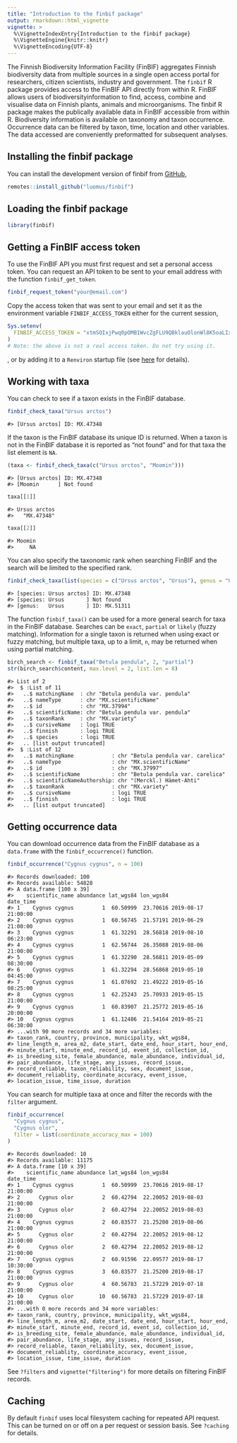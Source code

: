 ```yaml
---
title: "Introduction to the finbif package"
output: rmarkdown::html_vignette
vignette: >
  %\VignetteIndexEntry{Introduction to the finbif package}
  %\VignetteEngine{knitr::knitr}
  %\VignetteEncoding{UTF-8}
---
```



The Finnish Biodiversity Information Facility (FinBIF) aggregates Finnish
biodiversity data from multiple sources in a single open access portal for
researchers, citizen scientists, industry and government. The `finbif` R
package provides access to the FinBIF API directly from within R. FinBIF allows
users of biodiversityinformation to find, access, combine and visualise data on
Finnish plants, animals and microorganisms. The finbif R package makes the
publically available data in FinBIF accessible from within R. Biodiversity
information is available on taxonomy and taxon occurrence. Occurrence data can
be filtered by taxon, time, location and other variables. The data accessed are
conveniently preformatted for subsequent analyses.

## Installing the finbif package
You can install the development version of finbif from
[GitHub](https://github.com),

```r
remotes::install_github("luomus/finbif")
```

## Loading the finbif package

```r
library(finbif)
```

## Getting a FinBIF access token
To use the FinBIF API you must first request and set a personal access token.
You can request an API token to be sent to your email address with the function
`finbif_get_token`.

```r
finbif_request_token("your@email.com")
```

Copy the access token that was sent to your email and set it as the environment
variable `FINBIF_ACCESS_TOKEN` either for the current session,

```r
Sys.setenv(
  FINBIF_ACCESS_TOKEN = "xtmSOIxjPwq0pOMB1WvcZgFLU9QBklauOlonWl8K5oaLIx8RniJLrvcJU4v9H7Et"
)
# Note: the above is not a real access token. Do not try using it.
```
, or by adding it to a `Renviron` startup file (see
[here](https://rviews.rstudio.com/2017/04/19/r-for-enterprise-understanding-r-s-startup/)
for details).

## Working with taxa
You can check to see if a taxon exists in the FinBIF database.

```r
finbif_check_taxa("Ursus arctos")
```

```
#> [Ursus arctos] ID: MX.47348
```

If the taxon is the FinBIF database its unique ID is returned. When a taxon is
not in the FinBIF database it is reported as "not found" and for that taxa the
list element is `NA`.

```r
(taxa <- finbif_check_taxa(c("Ursus arctos", "Moomin")))
```

```
#> [Ursus arctos] ID: MX.47348
#> [Moomin      ] Not found
```

```r
taxa[[1]]
```

```
#> Ursus arctos 
#>   "MX.47348"
```

```r
taxa[[2]]
```

```
#> Moomin 
#>     NA
```

You can also specify the taxonomic rank when searching FinBIF and the search
will be limited to the specified rank.

```r
finbif_check_taxa(list(species = c("Ursus arctos", "Ursus"), genus = "Ursus"))
```

```
#> [species: Ursus arctos] ID: MX.47348
#> [species: Ursus       ] Not found
#> [genus:   Ursus       ] ID: MX.51311
```

The function `finbif_taxa()` can be used for a more general search for taxa in 
the FinBIF database. Searches can be `exact`, `partial` or `likely` (fuzzy
matching). Information for a single taxon is returned when using exact or fuzzy
matching, but multiple taxa, up to a limit, `n`, may be returned when using
partial matching.

```r
birch_search <- finbif_taxa("Betula pendula", 2, "partial")
str(birch_search$content, max.level = 2, list.len = 8)
```

```
#> List of 2
#>  $ :List of 11
#>   ..$ matchingName  : chr "Betula pendula var. pendula"
#>   ..$ nameType      : chr "MX.scientificName"
#>   ..$ id            : chr "MX.37994"
#>   ..$ scientificName: chr "Betula pendula var. pendula"
#>   ..$ taxonRank     : chr "MX.variety"
#>   ..$ cursiveName   : logi TRUE
#>   ..$ finnish       : logi TRUE
#>   ..$ species       : logi TRUE
#>   .. [list output truncated]
#>  $ :List of 12
#>   ..$ matchingName            : chr "Betula pendula var. carelica"
#>   ..$ nameType                : chr "MX.scientificName"
#>   ..$ id                      : chr "MX.37997"
#>   ..$ scientificName          : chr "Betula pendula var. carelica"
#>   ..$ scientificNameAuthorship: chr "(Merckl.) Hämet-Ahti"
#>   ..$ taxonRank               : chr "MX.variety"
#>   ..$ cursiveName             : logi TRUE
#>   ..$ finnish                 : logi TRUE
#>   .. [list output truncated]
```

## Getting occurrence data
You can download occurrence data from the FinBIF database as a `data.frame` with
the `finbif_occurrence()` function.

```r
finbif_occurrence("Cygnus cygnus", n = 100)
```

```
#> Records downloaded: 100
#> Records available: 54828
#> A data.frame [100 x 39]
#>    scientific_name abundance lat_wgs84 lon_wgs84           date_time
#> 1    Cygnus cygnus         1  60.50999  23.70616 2019-08-17 21:00:00
#> 2    Cygnus cygnus         1  60.56745  21.57191 2019-06-29 21:00:00
#> 3    Cygnus cygnus         1  61.32291  28.56818 2019-08-10 06:23:00
#> 4    Cygnus cygnus         1  62.56744  26.35088 2019-08-06 21:00:00
#> 5    Cygnus cygnus         1  61.32290  28.56811 2019-05-09 08:30:00
#> 6    Cygnus cygnus         1  61.32294  28.56868 2019-05-10 04:45:00
#> 7    Cygnus cygnus         1  61.07692  21.49222 2019-05-16 08:25:00
#> 8    Cygnus cygnus         1  62.25243  25.70933 2019-05-15 21:00:00
#> 9    Cygnus cygnus         1  60.83907  21.25772 2019-05-16 20:00:00
#> 10   Cygnus cygnus         1  61.12486  21.54164 2019-05-21 06:30:00
#> ...with 90 more records and 34 more variables:
#> taxon_rank, country, province, municipality, wkt_wgs84,
#> line_length_m, area_m2, date_start, date_end, hour_start, hour_end,
#> minute_start, minute_end, record_id, event_id, collection_id,
#> is_breeding_site, female_abundance, male_abundance, individual_id,
#> pair_abundance, life_stage, any_issues, record_issue,
#> record_reliable, taxon_reliability, sex, document_issue,
#> document_reliablity, coordinate_accuracy, event_issue,
#> location_issue, time_issue, duration
```

You can search for multiple taxa at once and filter the records with the
`filter` argument.

```r
finbif_occurrence(
  "Cygnus cygnus", 
  "Cygnus olor",
  filter = list(coordinate_accuracy_max = 100)
)
```

```
#> Records downloaded: 10
#> Records available: 11175
#> A data.frame [10 x 39]
#>    scientific_name abundance lat_wgs84 lon_wgs84           date_time
#> 1    Cygnus cygnus         1  60.50999  23.70616 2019-08-17 21:00:00
#> 2      Cygnus olor         2  60.42794  22.20052 2019-08-03 21:00:00
#> 3      Cygnus olor         2  60.42794  22.20052 2019-08-03 21:00:00
#> 4    Cygnus cygnus         2  60.83577  21.25200 2019-08-06 21:00:00
#> 5      Cygnus olor         2  60.42794  22.20052 2019-08-12 21:00:00
#> 6      Cygnus olor         2  60.42794  22.20052 2019-08-12 21:00:00
#> 7    Cygnus cygnus         2  60.91596  22.09577 2019-08-17 10:30:00
#> 8    Cygnus cygnus         3  60.83577  21.25200 2019-08-17 21:00:00
#> 9      Cygnus olor         4  60.56783  21.57229 2019-07-18 21:00:00
#> 10     Cygnus olor        10  60.56783  21.57229 2019-07-18 21:00:00
#> ...with 0 more records and 34 more variables:
#> taxon_rank, country, province, municipality, wkt_wgs84,
#> line_length_m, area_m2, date_start, date_end, hour_start, hour_end,
#> minute_start, minute_end, record_id, event_id, collection_id,
#> is_breeding_site, female_abundance, male_abundance, individual_id,
#> pair_abundance, life_stage, any_issues, record_issue,
#> record_reliable, taxon_reliability, sex, document_issue,
#> document_reliablity, coordinate_accuracy, event_issue,
#> location_issue, time_issue, duration
```

See `?filters` and `vignette("filtering")` for more details on filtering FinBIF
records.

## Caching
By default `finbif` uses local filesystem caching for repeated API request. This
can be turned on or off on a per request or session basis. See `?caching` for
details.
